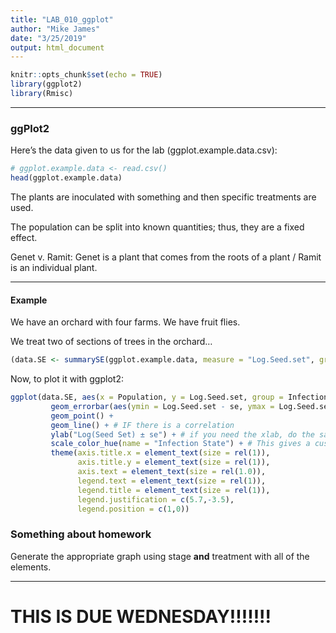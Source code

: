 ```yaml
---
title: "LAB_010_ggplot"
author: "Mike James"
date: "3/25/2019"
output: html_document
---
```


```r
knitr::opts_chunk$set(echo = TRUE)
library(ggplot2)
library(Rmisc)
```

***

### ggPlot2

Here's the data given to us for the lab (ggplot.example.data.csv):

```r
# ggplot.example.data <- read.csv()
head(ggplot.example.data)
```

The plants are inoculated with something and then specific treatments are used.  

The population can be split into known quantities; thus, they are a fixed effect.  

Genet v. Ramit: Genet is a plant that comes from the roots of a plant / Ramit is an individual plant.  

***

#### Example

We have an orchard with four farms. We have fruit flies. 

We treat two of sections of trees in the orchard...

```r
(data.SE <- summarySE(ggplot.example.data, measure = "Log.Seed.set", groupvars = c("Population", "Infection.state")))
```

Now, to plot it with ggplot2:

```r
ggplot(data.SE, aes(x = Population, y = Log.Seed.set, group = Infection.state, color = Infection.state)) +
         geom_errorbar(aes(ymin = Log.Seed.set - se, ymax = Log.Seed.set + se), color = "black", width = 0.1) +
         geom_point() +
         geom_line() + # IF there is a correlation
         ylab("Log(Seed Set) ± se") + # if you need the xlab, do the same thing
         scale_color_hue(name = "Infection State") + # This gives a custom title to the legend
         theme(axis.title.x = element_text(size = rel(1)), 
               axis.title.y = element_text(size = rel(1)), 
               axis.text = element_text(size = rel(1.0)),
               legend.text = element_text(size = rel(1)),
               legend.title = element_text(size = rel(1)),
               legend.justification = c(5.7,-3.5),
               legend.position = c(1,0))
```

### Something about homework

Generate the appropriate graph using stage **and** treatment with all of the elements.

***

# THIS IS DUE WEDNESDAY!!!!!!!

